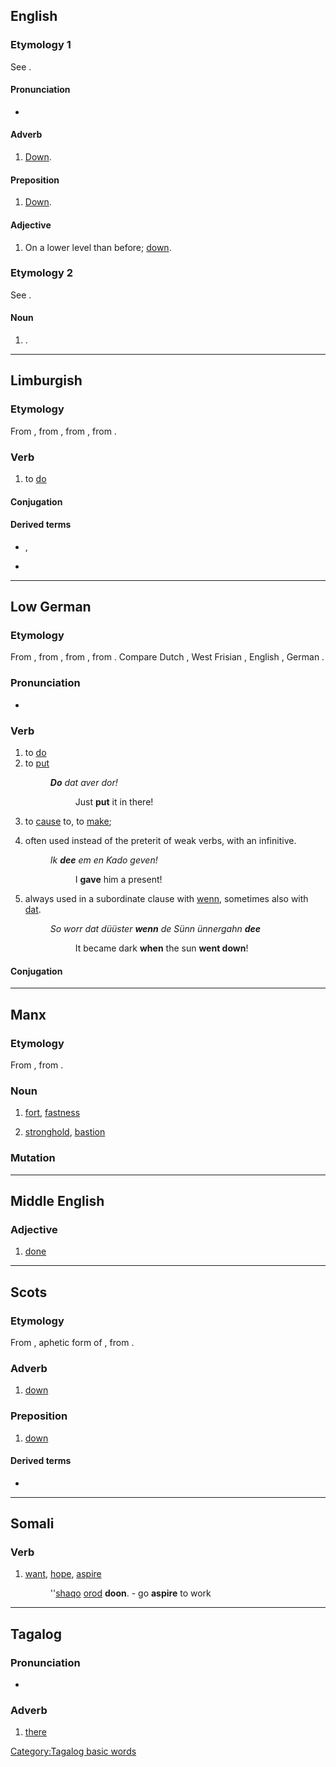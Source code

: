 {{also|do-on}}
==English==

===Etymology 1===
See {{l|en|down|id=direction}}.

====Pronunciation====
* {{IPA|/duːn/|lang=en}}

====Adverb====
{{en-adv|-}}

# {{lb|en|Geordie}} [[down|Down]].

====Preposition====
{{en-prep}}

# {{lb|en|Geordie}} [[down|Down]].

====Adjective====
{{en-adj|-}}

# {{lb|en|Geordie}} On a lower level than before; [[down]].

===Etymology 2===
{{senseid|en|dun}}
See {{l|en|dun|id=fort}}.

====Noun====
{{en-noun}}

# {{alternative form of|dun|lang=en|id=fort}}.

----

==Limburgish==

===Etymology===
{{PIE root|li|dʰeh₁}}
From {{inh|li|dum|doen}}, from {{inh|li|odt|duon}}, from {{inh|li|gem-pro|*dōną}}, from {{der|li|ine-pro|*dʰeh₁-}}.

===Verb===
{{head|li|verb}}

# to [[do]]

====Conjugation====
{{li-conj-auto}}

====Derived terms====
* {{l|li|euverdoon}}, {{l|li|óppernuuj doon}}
* {{l|li|euverdoonder}}

----

==Low German==

===Etymology===
{{PIE root|nds|dʰeh₁}}
From {{inh|nds|gml|dôn}}, from {{etyl|osx|nds}} {{m|osx|dōn}}, from {{etyl|gem-pro|nds}} {{m|gem-pro|*dōną}}, from {{etyl|ine-pro|nds}} {{m|ine-pro|*dʰeh₁-}}. Compare Dutch {{m|nds|doen}}, West Frisian {{m|fy|dwaan}}, English {{m|en|do}}, German {{m|de|tun}}.

===Pronunciation===
* {{IPA|/doʊ̯n/|lang=nds}}

===Verb===
{{head|nds|verb|third-person singular simple present|deit|past tense|dee|past participle|daan|auxiliary verb|hebben}}

# to [[do]]
# to [[put]]
#: '''''Do''' dat aver dor!''
#:: Just '''put''' it in there!
# {{lb|nds|auxiliary}} to [[cause]] to, to [[make]]; {{non-gloss definition|forms [[causative]] verbs}}
# {{lb|nds|auxiliary|preterite}} often used instead of the preterit of weak verbs, with an infinitive.
#: ''Ik '''dee''' em en Kado geven!''
#:: I '''gave''' him a present!
# {{lb|nds|auxiliary|preterite}} always used in a subordinate clause with [[wenn]], sometimes also with [[dat]].
#: ''So worr dat düüster '''wenn''' de Sünn ünnergahn '''dee'''''
#:: It became dark '''when''' the sun '''went down'''!

====Conjugation====
{{nds-conj-table<!--
-->|head=''doon'' (irregular verb)<!--

Present indicative
-->|do<!--
-->|deist<!--
-->|deit<!--
-->|doot<!--

Past indicative
-->|dee<!--
-->|deest<!--
-->|dee<!--
-->|deen<!--

Imperative
-->|do<!--
-->|doot<!--

Participles
-->|doon<!--
-->|daan<!--
-->}}

----

==Manx==

===Etymology===
From {{etyl|sga|gv}} {{m|sga|dún}}, from {{etyl|cel-pro|gv}} {{m|cel-pro|*dūnom||stronghold}}.

===Noun===
{{gv-noun|m|doonyn|doon}}

# [[fort]], [[fastness]]
#: {{ux|gv|[[ta|Ta]]'[[yn|n]] '''doon''' [[ard]] [[erskyn]] y [[balley|valley]].|t=''The '''fort''' commands the town.''|inline=1}}
# [[stronghold]], [[bastion]]

===Mutation===
{{gv mut cons|d|oon}}

----

==Middle English==

===Adjective===
{{head|enm|adjective}}

# [[done]]

----

==Scots==

===Etymology===
From {{etyl|ang|sco}} {{m|ang|dūne}}, aphetic form of {{m|ang|adune|adūne}}, from {{m|ang||of dūne|off the hill}}.

===Adverb===
{{sco-adv}}

# [[down]]

:{{quote-song|1852-1859|William Douglas of Fingland|Annie Laurie|Scottish Songs|http://ks.petruccimusiclibrary.org/files/imglnks/usimg/4/4a/IMSLP275292-PMLP447045-Scottish_Songs.pdf|author=Lady John Scott|/ Maxwelton braes are bonnie, / Where early fa's the dew, / And its there that Annie Laurie, / Gie'd me her promise true / Gie'd me her promise true, / Which ne'er forgot shall be, / And for bonnie Annie Laurie / I'd lay me '''doon''' and dee.}}

===Preposition===
{{sco-prep}}

# [[down]]

====Derived terms====
* {{l|sco|doon the stair}}

----

==Somali==

===Verb===
{{head|so|verb}}

# [[want]], [[hope]], [[aspire]]
#: ''[[shaqo]] [[orod]] '''doon'''. - go '''aspire''' to work

----

==Tagalog==

===Pronunciation===
* {{IPA|/doʔon/|lang=tl}}

===Adverb===
{{head|tl|adverb}}

# [[there]] {{n-g|(far from both the speaker and the listener)}}

[[Category:Tagalog basic words]]